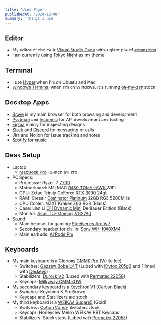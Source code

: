 ```yaml
---
title: 'Uses Page'
publishedAt: '2024-12-08'
summary: 'Things I use'
---
```


## Editor

- My editor of choice is [Visual Studio Code](https://code.visualstudio.com/) with a giant pile of [extensions](https://howivscode.com/dlarroder)
- I am currently using [Tokyo Night](https://marketplace.visualstudio.com/items?itemName=enkia.tokyo-night) as my theme

## Terminal

- I use [Hyper](https://hyper.is/) when I'm on Ubuntu and Mac
- [Windows Terminal](https://www.microsoft.com/en-us/p/windows-terminal/9n0dx20hk701) when I'm on Windows. It's running [oh-my-zsh](https://ohmyz.sh/) stock

## Desktop Apps

- [Brave](https://brave.com/) is my main browser for both browsing and development
- [Postman](https://www.postman.com/) and [Insomnia](https://insomnia.rest/) for API development
  and testing
- [Figma](https://www.figma.com/) mainly for inspecting designs
- [Slack](https://slack.com/) and [Discord](https://discord.com/) for messaging or calls
- [Jira](https://www.atlassian.com/software/jira) and [Notion](https://www.notion.so/) for issue
  tracking and notes
- [Spotify](https://www.spotify.com/ph-en/) for music

## Desk Setup

- Laptop
  - [MacBook Pro](https://www.apple.com/ph/shop/buy-mac/macbook-pro/16-inch) 16-inch M1 Pro
- PC Specs:
  - Processor: Ryzen 7 [7700](https://www.amd.com/en/products/apu/amd-ryzen-7-7700)
  - Motherboard: MSI MAG [B650 TOMAHAWK
    ](https://www.msi.com/Motherboard/MAG-B650-TOMAHAWK-WIFI) WIFI
  - GPU: Zotac Trinity GeForce [RTX
    3090](https://www.zotac.com/us/product/graphics_card/zotac-gaming-geforce-rtx-3090-trinity)
    24gb
  - RAM: Corsair [Dominator
    Platinum](https://www.corsair.com/us/en/Categories/Products/Memory/DOMINATOR-PLATINUM-RGB-DDR5-Memory---Black/p/CMT32GX5M2B5200C38)
    32GB RGB 5200MHz
  - CPU Cooler: [NZXT Kraken Z63](https://nzxt.com/product/kraken-z63-rgb) RGB (Black)
  - Case: Lian Li [O11 Dynamic Mini](https://lian-li.com/product/o11-dynamic-mini/) Der8auer
    Edition (Black)
  - Monitor: [Asus TUF Gaming
    VG27AQ](https://www.asus.com/Displays-Desktops/Monitors/TUF-Gaming/TUF-Gaming-VG27AQ/)
- Sound:
  - Main headset for gaming: [Steelseries Arctis 7](https://steelseries.com/gaming-headsets/arctis-7)
  - Secondary headset for chillin: [Sony
    WH-1000XM4](https://www.sony.com.ph/electronics/headband-headphones/wh-1000xm4)
  - Main earbuds: [AirPods Pro](https://www.apple.com/ph/airpods-pro/)

## Keyboards

- My main keyboard is a Glorious [GMMK Pro](https://www.pcgamingrace.com/products/glorious-gmmk-pro-75-barebone-black) (White Ice)
  - Switches: [Gazzew Boba U4T](https://zionstudios.ph/product/gazzew-boba-u4t-thocky-tactile-switches/) (Lubed with [Krytox 205g0](https://divinikey.com/products/205-grade-0-switch-lubricant) and Filmed with [Deskeys](https://divinikey.com/products/deskeys-switch-film))
  - Stabilizers: [Durock V2](https://divinikey.com/products/durock-v2-stabilizers-screw-in) (Lubed with [Permatex 22058](https://www.amazon.com/dp/B000AL8VD2?tag=switchclick-20&geniuslink=true))
  - Keycaps: [Milkyway CMM BOW](https://zionstudios.ph/product/groupbuy-milkyway-cmm-bow/)
- My secondary keyboard is a [Keychron V1](https://www.keychron.com/products/keychron-v1-qmk-via-custom-mechanical-keyboard) (Carbon Black)
  - Switches: Keychron K Pro Brown
  - Keycaps and Stabilizers are stock
- My third keyboard is a [WEIKAV Sugar65](https://mechkeys.com/products/weikav-sugar65-aluminium-alloy-keyboard-kit?variant=44568168693983) (Gold)
  - Switches: [Cotton Candy](https://loobedswitches.com/products/cotton-candy-switches) Switches stock
  - Keycaps: Honeydew Melon WEIKAV PBT Keycaps
  - Stabilizers: Stock stabs (Lubed with [Permatex
    22058](https://www.amazon.com/dp/B000AL8VD2?tag=switchclick-20&geniuslink=true))
